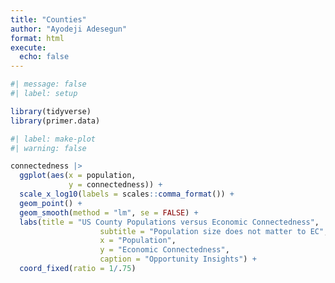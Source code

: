 ```yaml
---
title: "Counties"
author: "Ayodeji Adesegun"
format: html
execute: 
  echo: false
---
```


```r
#| message: false
#| label: setup

library(tidyverse)
library(primer.data)
```

```r
#| label: make-plot
#| warning: false

connectedness |> 
  ggplot(aes(x = population,
             y = connectedness)) +
  scale_x_log10(labels = scales::comma_format()) +
  geom_point() +
  geom_smooth(method = "lm", se = FALSE) +
  labs(title = "US County Populations versus Economic Connectedness", 
                    subtitle = "Population size does not matter to EC",
                    x = "Population",
                    y = "Economic Connectedness",
                    caption = "Opportunity Insights") + 
  coord_fixed(ratio = 1/.75)
```
